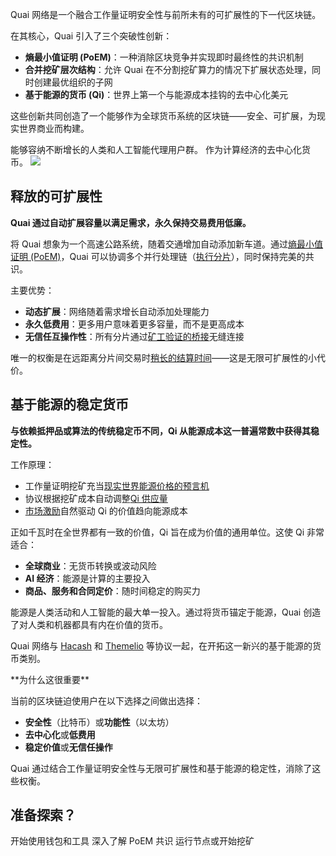 Quai 网络是一个融合工作量证明安全性与前所未有的可扩展性的下一代区块链。

在其核心，Quai 引入了三个突破性创新：
- **熵最小值证明 (PoEM)**：一种消除区块竞争并实现即时最终性的共识机制
- **合并挖矿层次结构**：允许 Quai 在不分割挖矿算力的情况下扩展状态处理，同时创建最优组织的子网
- **基于能源的货币 (Qi)**：世界上第一个与能源成本挂钩的去中心化美元

这些创新共同创造了一个能够作为全球货币系统的区块链——安全、可扩展，为现实世界商业而构建。

<CardGroup cols={1}>
  <Card
    title="释放的可扩展性"
    icon="arrow-up-right-dots"
    href="#释放的可扩展性"
  >
    能够容纳不断增长的人类和人工智能代理用户群。
  </Card>
  <Card
    title="基于能源的稳定货币"
    icon="coin"
    href="#基于能源的稳定货币"
  >
    作为计算经济的去中心化货币。
  </Card>
</CardGroup>

<Frame>
  <img src="/images/HierarchicalStructure.jpg" />
</Frame>

## 释放的可扩展性

**Quai 通过自动扩展容量以满足需求，永久保持交易费用低廉。**

将 Quai 想象为一个高速公路系统，随着交通增加自动添加新车道。通过[熵最小值证明 (PoEM)](/cn/learn/advanced-introduction/poem/poem)，Quai 可以协调多个并行处理链（[执行分片](/cn/learn/advanced-introduction/poem/sharding/execution-sharding)），同时保持完美的共识。

主要优势：
- **动态扩展**：网络随着需求增长自动添加处理能力
- **永久低费用**：更多用户意味着更多容量，而不是更高成本
- **无信任互操作性**：所有分片通过[矿工验证的桥接](/cn/learn/advanced-introduction/merged-mining/coincident-blocks)无缝连接

唯一的权衡是在远距离分片间交易时[稍长的结算时间](/cn/learn/advanced-introduction/poem/sharding/dynamic-sharding#time-to-global-settlement)——这是无限可扩展性的小代价。

## 基于能源的稳定货币

**与依赖抵押品或算法的传统稳定币不同，Qi 从能源成本这一普遍常数中获得其稳定性。**

工作原理：
- 工作量证明挖矿充当[现实世界能源价格的预言机](/cn/learn/tokenomics/token-dynamics/token-dynamics)
- 协议根据挖矿成本自动调整[Qi 供应量](/cn/learn/tokenomics/qi-emissions)
- [市场激励](/cn/learn/tokenomics/token-dynamics/token-dynamics)自然驱动 Qi 的价值趋向能源成本

正如千瓦时在全世界都有一致的价值，Qi 旨在成为价值的通用单位。这使 Qi 非常适合：
- **全球商业**：无货币转换或波动风险
- **AI 经济**：能源是计算的主要投入
- **商品、服务和合同定价**：随时间稳定的购买力

能源是人类活动和人工智能的最大单一投入。通过将货币锚定于能源，Quai 创造了对人类和机器都具有内在价值的货币。

Quai 网络与 [Hacash](https://hacash.money/) 和 [Themelio](https://docs.melproject.org/concepts/melmint) 等协议一起，在开拓这一新兴的基于能源的货币类别。

<Note>
**为什么这很重要**

当前的区块链迫使用户在以下选择之间做出选择：
- **安全性**（比特币）或**功能性**（以太坊）
- **去中心化**或**低费用**
- **稳定价值**或**无信任操作**

Quai 通过结合工作量证明安全性与无限可扩展性和基于能源的稳定性，消除了这些权衡。
</Note>

## 准备探索？

<CardGroup cols={3}>
  <Card
    title="试用 Quai"
    icon="rocket"
    href="/cn/learn/use-quai"
  >
    开始使用钱包和工具
  </Card>
  <Card
    title="了解技术"
    icon="book"
    href="/cn/learn/advanced-introduction/poem/poem"
  >
    深入了解 PoEM 共识
  </Card>
  <Card
    title="加入网络"
    icon="server"
    href="/guides/client/node"
  >
    运行节点或开始挖矿
  </Card>
</CardGroup>